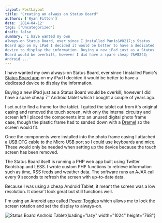 ```yaml
---
layout: PostLayout
title: "Creating an always on Status Board"
authors: ['Ryan Fitton']
date: '2014-04-12'
tags: ['Uncategorized']
draft: false
summary: 'I have wanted my own
always-on Status Board, ever since I installed Panic&#8217;s Status
Board app on my iPad I decided it would be better to have a dedicated
device to display the information. Buying a new iPad just as a Status
Board would be overkill, however I did have a spare cheap 7&#8243;
Android ...'
---
```


I have wanted my own always-on Status Board, ever since I installed
Panic's  [Status Board app](https://panic.com/statusboard/) on my
iPad I decided it would be better to have a dedicated device to display
the information.

Buying a new iPad just as a Status Board would be overkill, however I
did have a spare cheap 7″ Android tablet which I bought a couple of
years ago.

I set out to find a frame for the tablet. I gutted the tablet out from
it's original casing and removed the touch screen, with only the
internal circuitry and screen left I placed the components into an
unused digital photo frame case, though the plastic frame had to sanded
down with a 
[Dremel](http://www.amazon.co.uk/gp/product/B0078LENZC/ref=as_li_ss_tl?ie=UTF8&camp=1634&creative=19450&creativeASIN=B0078LENZC&linkCode=as2&tag=ryanfittoncou-21)
  so the screen would fit.

Once the components were installed into the photo frame casing I
attached a  [USB
OTG](http://www.amazon.co.uk/gp/product/B0064GZAIQ/ref=as_li_ss_tl?ie=UTF8&camp=1634&creative=19450&creativeASIN=B0064GZAIQ&linkCode=as2&tag=ryanfittoncou-21)
  cable to the Micro USB port so I could use keyboards and mice.
These would only be needed when setting up the device because the touch
screen has been removed.

The Status Board itself is running a PHP web app built using Twitter
Bootstrap and LESS. I wrote custom PHP functions to retrieve information
such as time, RSS feeds and weather data. The software runs an AJAX call
every 9 seconds to refresh the screen with up-to-date data.

Because I was using a cheap Android Tablet, it meant the screen was a
low resolution. It doesn't look great but still functions well.

I'm using an Android app called  [Power
Toggles](https://play.google.com/store/apps/details?id=com.painless.pc)
which allows me to lock the screen rotation and set the display to
always-on.

![Status Board Android
Tablet](/static/img/blog/2014/04/IMG_20140412_150648-1024x768.jpg){loading="lazy"
width="1024" height="768"}

